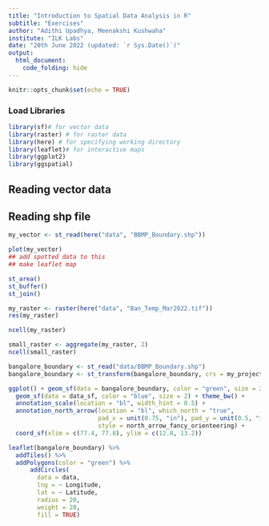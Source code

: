 ```yaml
---
title: "Introduction to Spatial Data Analysis in R"
subtitle: "Exercises"
author: "Adithi Upadhya, Meenakshi Kushwaha"
institute: "ILK Labs"
date: "20th June 2022 (updated: `r Sys.Date()`)"
output:
  html_document:
    code_folding: hide
---
```


```r
knitr::opts_chunk$set(echo = TRUE)
```

### Load Libraries  


```r
library(sf)# for vector data
library(raster) # for raster data
library(here) # for specifying working directory
library(leaflet)# for interactive maps
library(ggplot2)
library(ggspatial)

```

## Reading vector data 
## Reading shp file

```r
my_vector <- st_read(here("data", "BBMP_Boundary.shp"))

plot(my_vector)
## add spotted data to this
## make leaflet map
```


```r
st_area()
st_buffer()
st_join()
```

```r
my_raster <- raster(here("data", "Ban_Temp_Mar2022.tif"))
res(my_raster)

ncell(my_raster)

small_raster <- aggregate(my_raster, 2)
ncell(small_raster)

```

```r
bangalore_boundary <- st_read("data/BBMP_Boundary.shp")
bangalore_boundary <- st_transform(bangalore_boundary, crs = my_projection)

ggplot() + geom_sf(data = bangalore_boundary, color = "green", size = 2, alpha = 0.1, fill = "green") +
  geom_sf(data = data_sf, color = "blue", size = 2) + theme_bw() +
  annotation_scale(location = "bl", width_hint = 0.5) +
  annotation_north_arrow(location = "bl", which_north = "true", 
                         pad_x = unit(0.75, "in"), pad_y = unit(0.5, "in"),
                         style = north_arrow_fancy_orienteering) +
  coord_sf(xlim = c(77.4, 77.8), ylim = c(12.8, 13.2))
```

```r
leaflet(bangalore_boundary) %>% 
  addTiles() %>% 
  addPolygons(color = "green") %>%
      addCircles(
        data = data,
        lng = ~ Longitude,
        lat = ~ Latitude,
        radius = 20,
        weight = 20,
        fill = TRUE)
```

